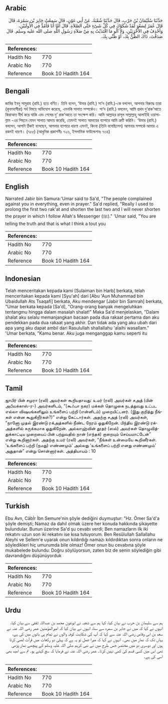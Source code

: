 ## Arabic


<div dir="rtl" lang="ar" style={{fontSize:'larger',backgroundColor:'#f8f9fa',padding:20}}>
حَدَّثَنَا سُلَيْمَانُ بْنُ حَرْبٍ، قَالَ حَدَّثَنَا شُعْبَةُ، عَنْ أَبِي عَوْنٍ، قَالَ سَمِعْتُ جَابِرَ بْنَ سَمُرَةَ، قَالَ قَالَ عُمَرُ لِسَعْدٍ لَقَدْ شَكَوْكَ فِي كُلِّ شَىْءٍ حَتَّى الصَّلاَةِ‏.‏ قَالَ أَمَّا أَنَا فَأَمُدُّ فِي الأُولَيَيْنِ، وَأَحْذِفُ فِي الأُخْرَيَيْنِ، وَلاَ آلُو مَا اقْتَدَيْتُ بِهِ مِنْ صَلاَةِ رَسُولِ اللَّهِ صلى الله عليه وسلم‏.‏ قَالَ صَدَقْتَ، ذَاكَ الظَّنُّ بِكَ، أَوْ ظَنِّي بِكَ‏.‏
</div>
<div style={{backgroundColor:'#f8f9fa',padding:20, marginBottom: 10}}><table> <thead> <tr> <th>References:</th> <th></th> </tr> </thead> <tbody><tr><td>Hadith No</td><td>770</td></tr><tr><td>Arabic No</td><td>770</td></tr><tr><td>Reference</td><td>Book 10 Hadith 164</td></tr></tbody></table></div>

## Bengali


<div dir="ltr" lang="bn" style={{fontSize:'larger',backgroundColor:'#f8f9fa',padding:20}}>
জাবির ইবনু সামুরাহ (রাযি.) হতে বর্ণিত। তিনি বলেন, ‘উমার (রাযি.) সা‘দ (রাযি.)-কে বললেন, আপনার বিরুদ্ধে তারা (কূফাবাসীরা) সর্ব বিষয়ে অভিযোগ করেছে, এমনকি সালাত সম্পর্কেও। সা‘দ (রাযি.) বললেন, আমি প্রথম দু’রাক‘আতে কিরাআত দীর্ঘ করে থাকি এবং শেষের দু’ রাক‘আতে তা সংক্ষেপ করি। আমি আল্লাহর রাসূল সাল্লাল্লাহু আলাইহি ওয়াসাল্লাম -এর পিছনে যেমন সালাত আদায় করেছি, তেমনই সালাত আদায়ের ব্যাপারে আমি ত্রুটি করিনি। ‘উমার (রাযি.) বললেন, আপনি ঠিকই বলেছেন, আপনার ব্যাপারে ধারণা এমনই, কিংবা (তিনি বলেছিলেন) আপনার সম্পর্কে আমার এ রকমই ধারণা। (৭৫৫) (আধুনিক প্রকাশনীঃ ৭২৬, ইসলামিক ফাউন্ডেশনঃ ৭৩৪)
</div>
<div style={{backgroundColor:'#f8f9fa',padding:20, marginBottom: 10}}><table> <thead> <tr> <th>References:</th> <th></th> </tr> </thead> <tbody><tr><td>Hadith No</td><td>770</td></tr><tr><td>Arabic No</td><td>770</td></tr><tr><td>Reference</td><td>Book 10 Hadith 164</td></tr></tbody></table></div>

## English


<div dir="ltr" lang="en" style={{fontSize:'larger',backgroundColor:'#f8f9fa',padding:20}}>
Narrated Jabir bin Samura:'Umar said to Sa'd, "The people complained against you in everything, even in prayer." Sa'd replied, "Really I used to prolong the first two rak'at and shorten the last two and I will never shorten the prayer in which I follow Allah's Messenger (ﷺ)." 'Umar said, "You are telling the truth and that is what I think a tout you
</div>
<div style={{backgroundColor:'#f8f9fa',padding:20, marginBottom: 10}}><table> <thead> <tr> <th>References:</th> <th></th> </tr> </thead> <tbody><tr><td>Hadith No</td><td>770</td></tr><tr><td>Arabic No</td><td>770</td></tr><tr><td>Reference</td><td>Book 10 Hadith 164</td></tr></tbody></table></div>

## Indonesian


<div dir="ltr" lang="id" style={{fontSize:'larger',backgroundColor:'#f8f9fa',padding:20}}>
Telah menceritakan kepada kami [Sulaiman bin Harb] berkata, telah menceritakan kepada kami [Syu'ah] dari [Abu 'Aun Muhammad bin Ubaidullah Ats Tsaqafi] berkata, Aku mendengar [Jabir bin Samrah] berkata, "Umar berkata kepada [Sa'd], "Orang-orang banyak mengeluhkan tentangmu hingga dalam masalah shalat!" Maka Sa'd menjelaskan, "Dalam shalat aku selalu memanjangkan bacaan pada dua rakaat pertama dan aku pendekkan pada dua rakaat yang akhir. Dan tidak ada yang aku ubah dari apa yang aku dapat ambil dari Rasulullah shallallahu 'alaihi wasallam." 'Umar berkata, "Kamu benar. Aku juga menganggap kamu seperti itu
</div>
<div style={{backgroundColor:'#f8f9fa',padding:20, marginBottom: 10}}><table> <thead> <tr> <th>References:</th> <th></th> </tr> </thead> <tbody><tr><td>Hadith No</td><td>770</td></tr><tr><td>Arabic No</td><td>770</td></tr><tr><td>Reference</td><td>Book 10 Hadith 164</td></tr></tbody></table></div>

## Tamil


<div dir="ltr" lang="ta" style={{fontSize:'larger',backgroundColor:'#f8f9fa',padding:20}}>
ஜாபிர் பின் சமுரா (ரலி) அவர்கள் கூறியதாவது: உமர் (ரலி) அவர்கள் சஅத் (பின் அபீவக்காஸ்-ர-) அவர்களிடம், “(கூஃபா நகர) மக்கள் தொழுகை நடத்துவது உட்பட எல்லா விஷயங்களிலும் உங்களைப் பற்றி (என்னிடம்) முறையிட்டனர். (இது குறித்து நீங்கள் என்ன கூறுகிறீர்கள்?)” என்று கேட்டார்கள். அதற்கு சஅத் (ரலி) அவர்கள், “நானோ முதல் இரண்டு ரக்அத்களில் நீண்ட நேரம் ஓதுகிறேன். பிந்திய இரண்டு ரக்அத்களில் சுருக்கமாக ஓதுகிறேன். அல்லாஹ்வின் தூதர் (ஸல்) அவர்கள் தொழுவித்துக்காட்டிய முறையைப் பின் பற்றுவதில் நான் (எந்தக்) குறையும் செய்யமாட்டேன்” என்று கூறினார்கள். அதற்கு உமர் (ரலி) அவர்கள், “நீங்கள் உன்மையே கூறினீர்கள். ‘உங்களைப் பற்றி (நமது) எண்ணமும்’ அல்லது ‘உங்களைப் பற்றி எனது எண்ணமும்’ அதுதான்” என்று சொன்னார்கள். அத்தியாயம் : 10
</div>
<div style={{backgroundColor:'#f8f9fa',padding:20, marginBottom: 10}}><table> <thead> <tr> <th>References:</th> <th></th> </tr> </thead> <tbody><tr><td>Hadith No</td><td>770</td></tr><tr><td>Arabic No</td><td>770</td></tr><tr><td>Reference</td><td>Book 10 Hadith 164</td></tr></tbody></table></div>

## Turkish


<div dir="ltr" lang="tr" style={{fontSize:'larger',backgroundColor:'#f8f9fa',padding:20}}>
Ebu Avn, Câbİr İbn Semure'nin şöyle dediğini duymuştur: "Hz. Ömer Sa'd'a şöyle demişti; Namaz da dahil olmak üzere her konuda hakkında şikayette bulundular. Bunun üzerine Sa'd şu cevabı verdi; Ben namazların ilk iki rekatını uzun son iki rekatını ise kısa tutuyorum. Ben Resûlullah Sallallahu Aleyhi ve Sellem'e uyarak onun kıldırdığı namazı kıldırdıktan sonra onların ne söyledikleri hiç umurumda bile olmaz! Ömer onun bu cevabına şöyle mukabelede bulundu: Doğru söylüyorsun, zaten biz de senin söylediğin gibi davrandığını düşünüyorduk
</div>
<div style={{backgroundColor:'#f8f9fa',padding:20, marginBottom: 10}}><table> <thead> <tr> <th>References:</th> <th></th> </tr> </thead> <tbody><tr><td>Hadith No</td><td>770</td></tr><tr><td>Arabic No</td><td>770</td></tr><tr><td>Reference</td><td>Book 10 Hadith 164</td></tr></tbody></table></div>

## Urdu


<div dir="rtl" lang="ur" style={{fontSize:'larger',backgroundColor:'#f8f9fa',padding:20}}>
ہم سے سلیمان بن حرب نے بیان کیا، کہا ہم سے شعبہ نے ابوعون محمد بن عبداللہ ثقفی سے بیان کیا، انہوں نے کہا کہ میں نے جابر بن سمرہ سے سنا، انہوں نے بیان کیا کہ امیرالمؤمنین عمر رضی اللہ عنہ نے سعد بن ابی وقاص رضی اللہ عنہ سے کہا کہ آپ کی شکایت کوفہ والوں نے تمام ہی باتوں میں کی ہے، یہاں تک کہ نماز میں بھی۔ انہوں نے کہا کہ میرا عمل تو یہ ہے کہ پہلی دو رکعات میں قرآت لمبی کرتا ہوں اور دوسری دو میں مختصر جس طرح میں نے نبی کریم صلی اللہ علیہ وسلم کے پیچھے نماز پڑھی تھی اس میں کسی قسم کی کمی نہیں کرتا۔ عمر رضی اللہ عنہ نے فرمایا کہ سچ کہتے ہو۔ تم سے امید بھی اسی کی ہے۔
</div>
<div style={{backgroundColor:'#f8f9fa',padding:20, marginBottom: 10}}><table> <thead> <tr> <th>References:</th> <th></th> </tr> </thead> <tbody><tr><td>Hadith No</td><td>770</td></tr><tr><td>Arabic No</td><td>770</td></tr><tr><td>Reference</td><td>Book 10 Hadith 164</td></tr></tbody></table></div>
